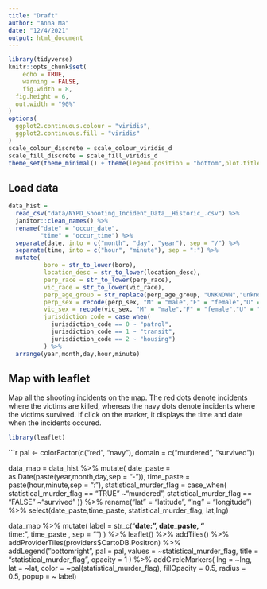 ```yaml
---
title: "Draft"
author: "Anna Ma"
date: "12/4/2021"
output: html_document
---
```


```r
library(tidyverse)
knitr::opts_chunk$set(
	echo = TRUE,
	warning = FALSE,
	fig.width = 8, 
  fig.height = 6,
  out.width = "90%"
)
options(
  ggplot2.continuous.colour = "viridis",
  ggplot2.continuous.fill = "viridis"
)
scale_colour_discrete = scale_colour_viridis_d
scale_fill_discrete = scale_fill_viridis_d
theme_set(theme_minimal() + theme(legend.position = "bottom",plot.title = element_text(face = "bold")))
```

## Load data

```r
data_hist = 
  read_csv("data/NYPD_Shooting_Incident_Data__Historic_.csv") %>%
  janitor::clean_names() %>%
  rename("date" = "occur_date",
         "time" = "occur_time") %>%
  separate(date, into = c("month", "day", "year"), sep = "/") %>%
  separate(time, into = c("hour", "minute"), sep = ":") %>% 
  mutate(
          boro = str_to_lower(boro),
          location_desc = str_to_lower(location_desc),
          perp_race = str_to_lower(perp_race),
          vic_race = str_to_lower(vic_race),
          perp_age_group = str_replace(perp_age_group, "UNKNOWN","unknown"),
          perp_sex = recode(perp_sex, "M" = "male","F" = "female","U" = "unknown"), 
          vic_sex = recode(vic_sex, "M" = "male","F" = "female","U" = "unknown"),
          jurisdiction_code = case_when(
            jurisdiction_code == 0 ~ "patrol", 
            jurisdiction_code == 1 ~ "transit",
            jurisdiction_code == 2 ~ "housing")
          ) %>% 
  arrange(year,month,day,hour,minute)
```

## Map with leaflet 

Map all the shooting incidents on the map. The red dots denote incidents where the victims are killed, whereas the navy dots denote incidents where the victims survived. If click on the marker, it displays the time and date when the incidents occured.

```r
library(leaflet)
```

```r
pal <- colorFactor(c("red", "navy"), domain = c("murdered", "survived"))


data_map = 
  data_hist %>% 
  mutate(
    date_paste = as.Date(paste(year,month,day,sep = "-")),
    time_paste = paste(hour,minute,sep = ":"),
    statistical_murder_flag = case_when(
      statistical_murder_flag == "TRUE" ~"murdered",
      statistical_murder_flag == "FALSE" ~"survived"
    )) %>% 
  rename("lat" = "latitude",
         "lng" = "longitude") %>%
  select(date_paste,time_paste, statistical_murder_flag, lat,lng)
  

data_map %>% 
  mutate(
    label = str_c("<b>date: ", date_paste, "</b><br>time: ", time_paste , sep = "") ) %>%
  leaflet() %>% 
  addTiles() %>%
  addProviderTiles(providers$CartoDB.Positron) %>% 
  addLegend("bottomright", pal = pal, values = ~statistical_murder_flag,
    title = "statistical_murder_flag",
    opacity = 1
  ) %>% 
  addCircleMarkers(
     lng = ~lng,
     lat = ~lat,
    color = ~pal(statistical_murder_flag),
    fillOpacity = 0.5,
    radius = 0.5,
    popup = ~ label) 
